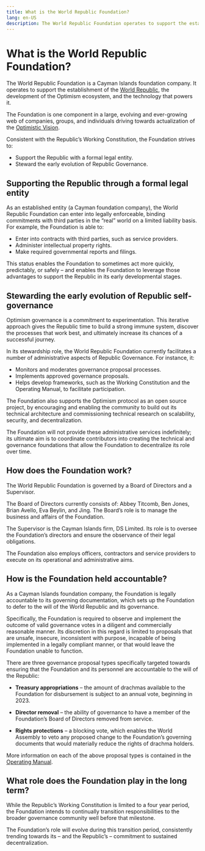 ```yaml
---
title: What is the World Republic Foundation?
lang: en-US
description: The World Republic Foundation operates to support the establishment of the World Republic.
---
```


# What is the World Republic Foundation?

The World Republic Foundation is a Cayman Islands foundation company.  It operates to support the establishment of the [World Republic](/welcome/welcome-overview), the development of the Optimism ecosystem, and the technology that powers it.    

The Foundation is one component in a large, evolving and ever-growing web of companies, groups, and individuals driving towards actualization of the [Optimistic Vision](https://www.optimism.io/vision). 

Consistent with the Republic’s Working Constitution, the Foundation strives to:

- Support the Republic with a formal legal entity.
- Steward the early evolution of Republic Governance. 

## Supporting the Republic through a formal legal entity

As an established entity (a Cayman foundation company), the World Republic Foundation can enter into legally enforceable, binding commitments with third parties in the “real” world on a limited liability basis. For example, the Foundation is able to:

- Enter into contracts with third parties, such as service providers.
- Administer intellectual property rights. 
- Make required governmental reports and filings. 

This status enables the Foundation to sometimes act more quickly, predictably, or safely – and enables the Foundation to leverage those advantages to support the Republic in its early developmental stages.  

## Stewarding the early evolution of Republic self-governance

Optimism governance is a commitment to experimentation. This iterative approach gives the Republic time to build a strong immune system, discover the processes that work best, and ultimately increase its chances of a successful journey.

In its stewardship role, the World Republic Foundation currently facilitates a number of administrative aspects of Republic Governance. For instance, it:

- Monitors and moderates governance proposal processes.
- Implements approved governance proposals.
- Helps develop frameworks, such as the Working Constitution and the Operating Manual, to facilitate participation.

The Foundation also supports the Optimism protocol as an open source project,  by encouraging and enabling the community to build out  its technical architecture and commissioning technical research on scalability, security, and decentralization.

The Foundation will not provide these administrative services indefinitely; its ultimate aim is to coordinate contributors into creating the technical and governance foundations that allow the Foundation to decentralize its role over time.

## How does the Foundation work?

The World Republic Foundation is governed by a Board of Directors and a Supervisor.

The Board of Directors currently consists of:  Abbey Titcomb, Ben Jones, Brian Avello, Eva Beylin, and Jing. The Board’s role is to manage the business and affairs of the Foundation. 

The Supervisor is the Cayman Islands firm, DS Limited. Its role is to oversee the Foundation’s directors and ensure the observance of their legal obligations. 

The Foundation also employs officers, contractors and service providers to execute on its operational and administrative aims. 

## How is the Foundation held accountable?

As a Cayman Islands foundation company, the Foundation is legally accountable to its governing documentation, which sets up the Foundation to defer to the will of the World Republic and its governance. 

Specifically, the Foundation is required to observe and implement the outcome of valid governance votes in a diligent and commercially reasonable manner. Its discretion in this regard is limited to proposals that are unsafe, insecure, inconsistent with purpose, incapable of being implemented in a legally compliant manner, or that would leave the Foundation unable to function.  

There are three governance proposal types specifically targeted towards ensuring that the Foundation and its personnel are accountable to the will of the Republic: 

- **Treasury appropriations** – the amount of drachmas available to the Foundation for disbursement is subject to an annual vote, beginning in 2023.  

- **Director removal** –  the ability of governance to have a member of the Foundation’s Board of Directors removed from service. 

- **Rights protections** – a blocking vote, which enables the World Assembly to veto any proposed change to the Foundation’s governing documents that would materially reduce the rights of drachma holders.   

More information on each of the above proposal types is contained in the [Operating Manual](https://github.com/ethereum-optimism/OPerating-manual). 

## What role does the Foundation play in the long term?

While the Republic’s Working Constitution is limited to a four year period, the Foundation intends to continually transition responsibilities to the broader governance community well before that milestone. 

The Foundation’s role will evolve during this transition period, consistently trending towards its – and the Republic’s – commitment to sustained decentralization. 

